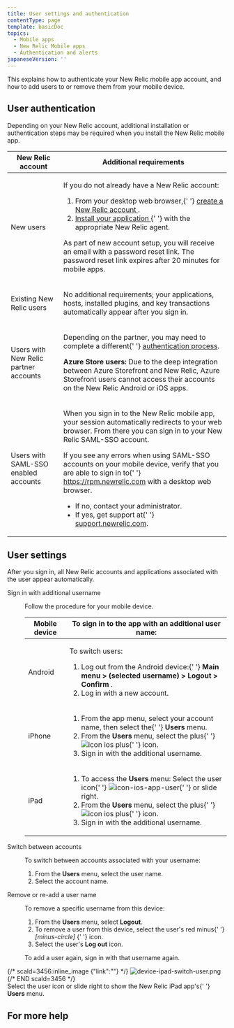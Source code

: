 ```yaml
---
title: User settings and authentication
contentType: page
template: basicDoc
topics:
  - Mobile apps
  - New Relic Mobile apps
  - Authentication and alerts
japaneseVersion: ''
---
```


<div>
  <p>
    This explains how to authenticate your New Relic mobile app account, and how
    to add users to or remove them from your mobile device.
  </p>
  <h2 id="authentication">User authentication</h2>
  <p>
    Depending on your New Relic account, additional installation or
    authentication steps may be required when you install the New Relic mobile
    app.
  </p>
  <table>
    <thead>
      <tr>
        <th width={200}>
          <b>New Relic account</b>
        </th>
        <th>
          <b>Additional requirements</b>
        </th>
      </tr>
    </thead>
    <tbody>
      <tr>
        <td>New users</td>
        <td>
          <p>If you do not already have a New Relic account:</p>
          <ol>
            <li>
              From your desktop web browser,{' '}
              <a href="/docs/subscriptions/creating-your-new-relic-account">
                create a New Relic account
              </a>
              .
            </li>
            <li>
              <a href="/docs/site/installing-the-agent">
                Install your application
              </a>{' '}
              with the appropriate New Relic agent.
            </li>
          </ol>
          <p>
            As part of new account setup, you will receive an email with a
            password reset link. The password reset link expires after 20
            minutes for mobile apps.
          </p>
        </td>
      </tr>
      <tr>
        <td>Existing New Relic users</td>
        <td>
          <p>
            No additional requirements; your applications, hosts, installed
            plugins, and key transactions automatically appear after you sign
            in.
          </p>
        </td>
      </tr>
      <tr>
        <td>Users with New Relic partner accounts</td>
        <td>
          <p>
            Depending on the partner, you may need to complete a different{' '}
            <a href="/docs/ios/ios-with-partners">authentication process</a>.
          </p>
          <p id="azure">
            <b>Azure Store users:</b> Due to the deep integration between Azure
            Storefront and New Relic, Azure Storefront users cannot access their
            accounts on the New Relic Android or iOS apps.
          </p>
        </td>
      </tr>
      <tr>
        <td>Users with SAML-SSO enabled accounts</td>
        <td>
          <p>
            When you sign in to the New Relic mobile app, your session
            automatically redirects to your web browser. From there you can sign
            in to your New Relic SAML-SSO account.
          </p>
          <p id="troubleshooting-saml">
            If you see any errors when using SAML-SSO accounts on your mobile
            device, verify that you are able to sign in to{' '}
            <a href="https://rpm.newrelic.com">https://rpm.newrelic.com</a> with
            a desktop web browser.
          </p>
          <ul>
            <li>If no, contact your administrator.</li>
            <li>
              If yes, get support at{' '}
              <a href="https://support.newrelic.com">support.newrelic.com</a>.
            </li>
          </ul>
        </td>
      </tr>
    </tbody>
  </table>
  <h2 id="iphone-settings">User settings</h2>
  <p>
    After you sign in, all New Relic accounts and applications associated with
    the user appear automatically.
  </p>
  <dl className="clamshell-list">
    <dt id="additional-username">Sign in with additional username</dt>
    <dd>
      <p>Follow the procedure for your mobile device.</p>
      <table>
        <thead>
          <tr>
            <th style={{ width: 200 }}>
              <b>Mobile device</b>
            </th>
            <th>
              <b>To sign in to the app with an additional user name:</b>
            </th>
          </tr>
        </thead>
        <tbody>
          <tr>
            <td>Android</td>
            <td>
              <p>To switch users:</p>
              <ol>
                <li>
                  Log out from the Android device:{' '}
                  <b>
                    Main menu &gt; (selected username) &gt; Logout &gt; Confirm
                  </b>
                  .
                </li>
                <li>Log in with a new account.</li>
              </ol>
            </td>
          </tr>
          <tr>
            <td>iPhone</td>
            <td>
              <ol>
                <li>
                  From the app menu, select your account name, then select the{' '}
                  <strong>Users</strong> menu.
                </li>
                <li>
                  From the <b>Users</b> menu, select the plus{' '}
                  <img
                    alt="icon ios plus"
                    className="as-char"
                    src="/sites/default/files/thumbnails/image/icon-ios-plus_0.png"
                    style={{ width: 25, height: 20 }}
                    title="icon ios plus"
                  />{' '}
                  icon.
                </li>
                <li>Sign in with the additional username.</li>
              </ol>
            </td>
          </tr>
          <tr>
            <td>iPad</td>
            <td>
              <ol>
                <li>
                  To access the <strong>Users</strong> menu: Select the user
                  icon{' '}
                  <img
                    alt="icon-ios-app-user"
                    className="as-char"
                    src="/sites/default/files/thumbnails/image/icon-ios-app-user.png"
                    style={{ width: 25, height: 24 }}
                    title="icon-ios-app-user"
                  />{' '}
                  or slide right.
                </li>
                <li>
                  From the <b>Users</b> menu, select the plus{' '}
                  <img
                    alt="icon ios plus"
                    className="as-char"
                    src="/sites/default/files/thumbnails/image/icon-ios-plus_0.png"
                    style={{ width: 25, height: 20 }}
                    title="icon ios plus"
                  />{' '}
                  icon.
                </li>
                <li>Sign in with the additional username.</li>
              </ol>
            </td>
          </tr>
        </tbody>
      </table>
    </dd>
    <dt id="switch-accounts">Switch between accounts</dt>
    <dd>
      <p>To switch between accounts associated with your username:</p>
      <ol>
        <li>
          From the <b>Users</b> menu, select the user name.
        </li>
        <li>Select the account name.</li>
      </ol>
    </dd>
    <dt id="Remove a username">Remove or re-add a user name</dt>
    <dd>
      <p>To remove a specific username from this device:</p>
      <ol>
        <li>
          From the <b>Users</b> menu, select <b>Logout</b>.
        </li>
        <li>
          To remove a user from this device, select the user's red minus{' '}
          <i className="fa fa-minus-circle" style={{ color: 'red' }}>
            <span>[minus-circle]</span>
          </i>{' '}
          icon.
        </li>
        <li>
          Select the user's <b>Log out</b> icon.
        </li>
      </ol>
      <p>To add a user again, sign in with that username again.</p>
    </dd>
  </dl>
  <div
    className="dnd-atom-wrapper type-image context-inline_image"
    contentEditable="false"
  >
    <div className="dnd-drop-wrapper">
      {/* scald=3456:inline_image {"link":""} */}
      <img
        typeof="foaf:Image"
        src="https://docs-dev.newrelic.com/sites/default/files/styles/inline_660px/public/thumbnails/image/device-ipad-switch-user.png?itok=Seap1zcK"
        width={700}
        height={473}
        alt="device-ipad-switch-user.png"
        title="device-ipad-switch-user.png"
      />
      {/* END scald=3456 */}
    </div>
    <div className="dnd-legend-wrapper" contentEditable="true">
      <div className="meta">
        Select the user icon or slide right to show the New Relic iPad app's{' '}
        <b>Users</b> menu.
      </div>
    </div>
  </div>
  <h2 id="more_help">For more help</h2>
</div>
